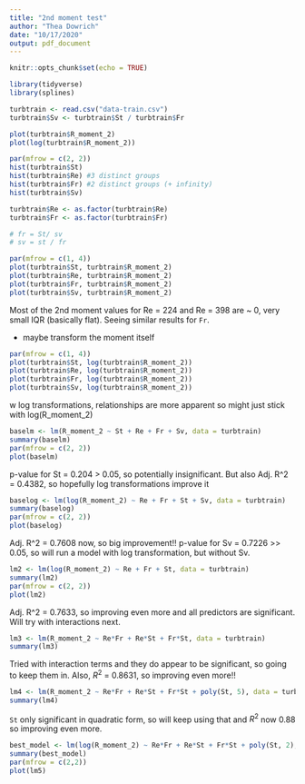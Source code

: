 ```yaml
---
title: "2nd moment test"
author: "Thea Dowrich"
date: "10/17/2020"
output: pdf_document
---
```


```r
knitr::opts_chunk$set(echo = TRUE)
```

```r
library(tidyverse)
library(splines)
```

```r
turbtrain <- read.csv("data-train.csv")
turbtrain$Sv <- turbtrain$St / turbtrain$Fr
```

```r
plot(turbtrain$R_moment_2)
plot(log(turbtrain$R_moment_2))
```



```r
par(mfrow = c(2, 2))
hist(turbtrain$St)
hist(turbtrain$Re) #3 distinct groups
hist(turbtrain$Fr) #2 distinct groups (+ infinity)
hist(turbtrain$Sv)
```

```r
turbtrain$Re <- as.factor(turbtrain$Re)
turbtrain$Fr <- as.factor(turbtrain$Fr)

# fr = St/ sv
# sv = st / fr
```


```r
par(mfrow = c(1, 4))
plot(turbtrain$St, turbtrain$R_moment_2)
plot(turbtrain$Re, turbtrain$R_moment_2)
plot(turbtrain$Fr, turbtrain$R_moment_2)
plot(turbtrain$Sv, turbtrain$R_moment_2)
```
Most of the 2nd moment values for Re = 224 and Re = 398 are ~ 0, very small IQR (basically flat). Seeing similar results for `Fr`. 

- maybe transform the moment itself

```r
par(mfrow = c(1, 4))
plot(turbtrain$St, log(turbtrain$R_moment_2))
plot(turbtrain$Re, log(turbtrain$R_moment_2))
plot(turbtrain$Fr, log(turbtrain$R_moment_2))
plot(turbtrain$Sv, log(turbtrain$R_moment_2))
```
w log transformations, relationships are more apparent so might just stick with log(R_moment_2)

```r
baselm <- lm(R_moment_2 ~ St + Re + Fr + Sv, data = turbtrain)
summary(baselm)
par(mfrow = c(2, 2))
plot(baselm)
```
p-value for St = 0.204 > 0.05, so potentially insignificant. But also Adj. R^2 = 0.4382, so hopefully log transformations improve it

```r
baselog <- lm(log(R_moment_2) ~ Re + Fr + St + Sv, data = turbtrain)
summary(baselog)
par(mfrow = c(2, 2))
plot(baselog)
```
Adj. R^2 = 0.7608 now, so big improvement!! p-value for Sv = 0.7226 >> 0.05, so will run a model with log transformation, but without Sv. 

```r
lm2 <- lm(log(R_moment_2) ~ Re + Fr + St, data = turbtrain)
summary(lm2)
par(mfrow = c(2, 2))
plot(lm2)
```
Adj. R^2 = 0.7633, so improving even more and all predictors are significant. Will try with interactions next. 

```r
lm3 <- lm(R_moment_2 ~ Re*Fr + Re*St + Fr*St, data = turbtrain)
summary(lm3)
```
Tried with interaction terms and they do appear to be significant, so going to keep them in. Also, $R^2$ = 0.8631, so improving even more!!

```r
lm4 <- lm(R_moment_2 ~ Re*Fr + Re*St + Fr*St + poly(St, 5), data = turbtrain)
summary(lm4)
```
`St` only significant in quadratic form, so will keep using that and $R^2$ now 0.88 so improving even more.

```r
best_model <- lm(log(R_moment_2) ~ Re*Fr + Re*St + Fr*St + poly(St, 2), data = turbtrain)
summary(best_model)
par(mfrow = c(2,2))
plot(lm5)
```







